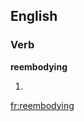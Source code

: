 ==English==

===Verb===
'''reembodying'''

# {{third-person singular of|[[reembody]]}}

[[fr:reembodying]]